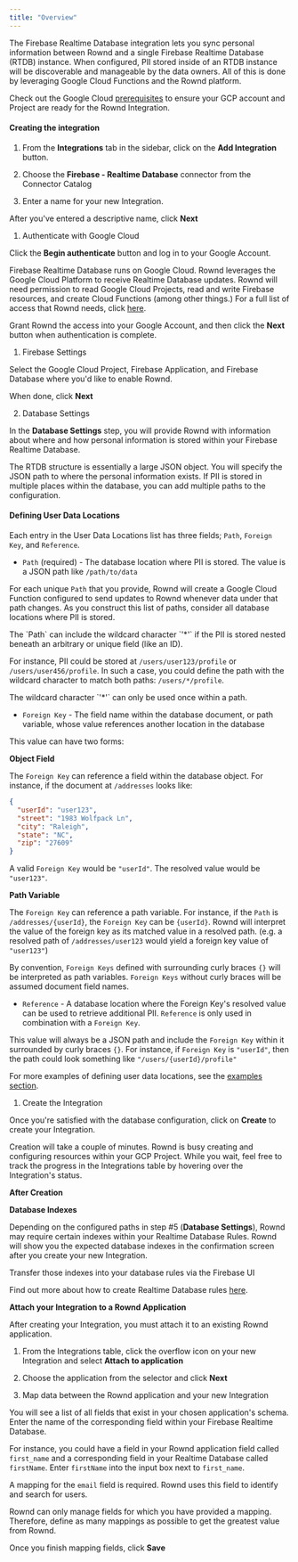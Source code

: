 ```yaml
---
title: "Overview"
---
```


The Firebase Realtime Database integration lets you sync personal information
between Rownd and a single Firebase Realtime Database (RTDB) instance. When
configured, PII stored inside of an RTDB instance will be discoverable and
manageable by the data owners. All of this is done by leveraging Google Cloud
Functions and the Rownd platform.

Check out the Google Cloud
[prerequisites](/rownd/guides/configuration/integrations/firebase-realtime-database/google-cloud-platform-requirements)
to ensure your GCP account and Project are ready for the Rownd Integration.

#### Creating the integration

1. From the **Integrations** tab in the sidebar, click on the **Add
   Integration** button.

2. Choose the **Firebase - Realtime Database** connector from the Connector
   Catalog

3. Enter a name for your new Integration.

After you've entered a descriptive name, click **Next**

1.  Authenticate with Google Cloud

Click the **Begin authenticate** button and log in to your Google Account.

Firebase Realtime Database runs on Google Cloud. Rownd leverages the Google
Cloud Platform to receive Realtime Database updates. Rownd will need permission
to read Google Cloud Projects, read and write Firebase resources, and create
Cloud Functions (among other things.) For a full list of access that Rownd
needs, click
[here](/rownd/guides/configuration/integrations/firebase-realtime-database/google-cloud-platform-requirements#access-requirements).

Grant Rownd the access into your Google Account, and then click the **Next**
button when authentication is complete.

1.  Firebase Settings

Select the Google Cloud Project, Firebase Application, and Firebase Database
where you'd like to enable Rownd.

When done, click **Next**

2.  Database Settings

In the **Database Settings** step, you will provide Rownd with information about
where and how personal information is stored within your Firebase Realtime
Database.

The RTDB structure is essentially a large JSON object. You will specify the JSON
path to where the personal information exists. If PII is stored in multiple
places within the database, you can add multiple paths to the configuration.

#### Defining User Data Locations

Each entry in the User Data Locations list has three fields; `Path`,
`Foreign Key`, and `Reference`.

- `Path` (required) - The database location where PII is stored. The value is a
  JSON path like `/path/to/data`

For each unique `Path` that you provide, Rownd will create a Google Cloud
Function configured to send updates to Rownd whenever data under that path
changes. As you construct this list of paths, consider all database locations
where PII is stored.

<Info>
The `Path` can include the wildcard character `'*'` if the PII is stored nested
beneath an arbitrary or unique field (like an ID).

For instance, PII could be stored at `/users/user123/profile` or
`/users/user456/profile`. In such a case, you could define the path with the
wildcard character to match both paths: `/users/*/profile`.

</Info>

<Warning>
  The wildcard character `'*'` can only be used once within a path.
</Warning>

- `Foreign Key` \- The field name within the database document, or path
  variable, whose value references another location in the database

This value can have two forms:

**Object Field**

The `Foreign Key` can reference a field within the database object. For
instance, if the document at `/addresses` looks like:

```json
{
  "userId": "user123",
  "street": "1983 Wolfpack Ln",
  "city": "Raleigh",
  "state": "NC",
  "zip": "27609"
}
```

A valid `Foreign Key` would be `"userId"`. The resolved value would be
`"user123"`.

**Path Variable**

The `Foreign Key` can reference a path variable. For instance, if the `Path` is
`/addresses/{userId}`, the `Foreign Key` can be `{userId}`. Rownd will interpret
the value of the foreign key as its matched value in a resolved path. (e.g. a
resolved path of `/addresses/user123` would yield a foreign key value of
`"user123"`)

By convention, `Foreign Keys` defined with surrounding curly braces `{}` will be
interpreted as path variables. `Foreign Keys` without curly braces will be
assumed document field names.

- `Reference` \- A database location where the Foreign Key's resolved value can
  be used to retrieve additional PII. `Reference` is only used in combination
  with a `Foreign Key`.

This value will always be a JSON path and include the `Foreign Key` within it
surrounded by curly braces `{}`. For instance, if `Foreign Key` is `"userId"`,
then the path could look something like `"/users/{userId}/profile"`

For more examples of defining user data locations, see the
[examples section](/rownd/guides/configuration/integrations/firebase-realtime-database/examples-defining-user-data-locations).

1.  Create the Integration

Once you're satisfied with the database configuration, click on **Create** to
create your Integration.

Creation will take a couple of minutes. Rownd is busy creating and configuring
resources within your GCP Project. While you wait, feel free to track the
progress in the Integrations table by hovering over the Integration's status.

**After Creation**

**Database Indexes**

Depending on the configured paths in step #5 (**Database Settings**), Rownd may
require certain indexes within your Realtime Database Rules. Rownd will show you
the expected database indexes in the confirmation screen after you create your
new Integration.

Transfer those indexes into your database rules via the Firebase UI

Find out more about how to create Realtime Database rules
[here](https://firebase.google.com/docs/database/security/indexing-data).

**Attach your Integration to a Rownd Application**

After creating your Integration, you must attach it to an existing Rownd
application.

1. From the Integrations table, click the overflow icon on your new Integration
   and select **Attach to application**

2. Choose the application from the selector and click **Next**

3. Map data between the Rownd application and your new Integration

You will see a list of all fields that exist in your chosen application's
schema. Enter the name of the corresponding field within your Firebase Realtime
Database.

For instance, you could have a field in your Rownd application field called
`first_name` and a corresponding field in your Realtime Database called
`firstName`. Enter `firstName` into the input box next to `first_name`.

A mapping for the `email` field is required. Rownd uses this field to identify
and search for users.

Rownd can only manage fields for which you have provided a mapping. Therefore,
define as many mappings as possible to get the greatest value from Rownd.

Once you finish mapping fields, click **Save**
